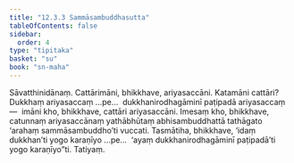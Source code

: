 ```yaml
---
title: "12.3.3 Sammāsambuddhasutta"
tableOfContents: false
sidebar:
  order: 4
type: "tipitaka"
basket: "su"
book: "sn-maha"
---
```



<DynamicBreadcrumb />

<Division number="1093" book="sn-maha" bookNo="14" page="379">

<Paragraph number="2278" book="sn-maha">
Sāvatthinidānaṃ. Cattārimāni, bhikkhave, ariyasaccāni. Katamāni cattāri? Dukkhaṃ ariyasaccaṃ …pe…  dukkhanirodhagāminī paṭipadā ariyasaccaṃ—  imāni kho, bhikkhave, cattāri ariyasaccāni. Imesaṃ kho, bhikkhave, catunnaṃ ariyasaccānaṃ yathābhūtaṃ abhisambuddhattā tathāgato ‘arahaṃ sammāsambuddho’ti vuccati.
</Paragraph>

<Paragraph number="2279" book="sn-maha">
Tasmātiha, bhikkhave, ‘idaṃ dukkhan’ti yogo karaṇīyo …pe…  ‘ayaṃ dukkhanirodhagāminī paṭipadā’ti yogo karaṇīyo”ti.

</Paragraph>
</Division>

<Paragraph number="2280" type="center" book="sn-maha">
Tatiyaṃ.
</Paragraph>